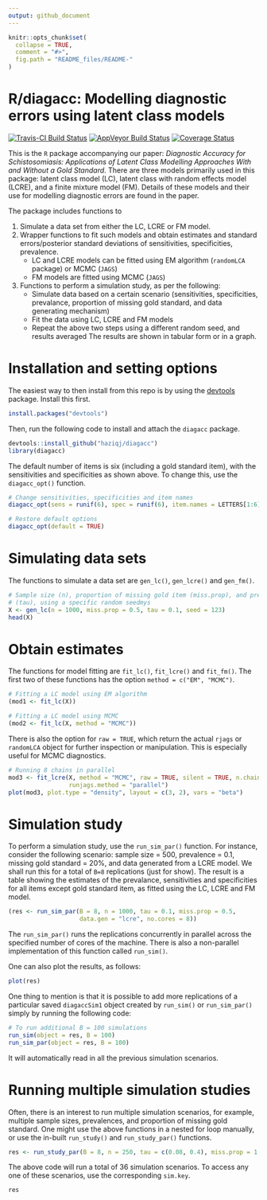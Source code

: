 ```yaml
---
output: github_document
---
```


<!-- README.md is generated from README.Rmd. Please edit that file -->

```r
knitr::opts_chunk$set(
  collapse = TRUE,
  comment = "#>",
  fig.path = "README_files/README-"
)
```

# R/diagacc: Modelling diagnostic errors using latent class models
[![Travis-CI Build Status](https://travis-ci.org/haziqj/diagacc.svg?branch=master)](https://travis-ci.org/haziqj/diagacc)
[![AppVeyor Build Status](https://ci.appveyor.com/api/projects/status/github/haziqj/diagacc?branch=master&svg=true)](https://ci.appveyor.com/project/haziqj/diagacc)
[![Coverage Status](https://img.shields.io/codecov/c/github/haziqj/diagacc/master.svg)](https://codecov.io/github/haziqj/diagacc?branch=master)

This is the `R` package accompanying our paper: *Diagnostic Accuracy for Schistosomiasis: Applications of Latent Class Modelling Approaches With and Without a Gold Standard*. 
There are three models primarily used in this package: latent class model (LC), latent class with random effects model (LCRE), and a finite mixture model (FM).
Details of these models and their use for modelling diagnostic errors are found in the paper.

The package includes functions to

1. Simulate a data set from either the LC, LCRE or FM model.
2. Wrapper functions to fit such models and obtain estimates and standard errors/posterior standard deviations of sensitivities, specificities, prevalence.
    - LC and LCRE models can be fitted using EM algorithm (`randomLCA` package) or MCMC (`JAGS`)
    - FM models are fitted using MCMC (`JAGS`)
3. Functions to perform a simulation study, as per the following:
    - Simulate data based on a certain scenario (sensitivities, specificities, prevalance, proportion of missing gold standard, and data generating mechanism)
    - Fit the data using LC, LCRE and FM models
    - Repeat the above two steps using a different random seed, and results averaged
  The results are shown in tabular form or in a graph.
  
# Installation and setting options

The easiest way to then install from this repo is by using the [devtools](https://github.com/hadley/devtools) package. 
Install this first.

```r
install.packages("devtools")
```

Then, run the following code to install and attach the `diagacc` package.

```r
devtools::install_github("haziqj/diagacc")
library(diagacc)
```

The default number of items is six (including a gold standard item), with the sensitivities and specificities as shown above.
To change this, use the `diagacc_opt()` function.

```r
# Change sensitivities, specificities and item names
diagacc_opt(sens = runif(6), spec = runif(6), item.names = LETTERS[1:6])

# Restore default options
diagacc_opt(default = TRUE)
```

# Simulating data sets

The functions to simulate a data set are `gen_lc()`,  `gen_lcre()` and `gen_fm()`.

```r
# Sample size (n), proportion of missing gold item (miss.prop), and prevalence
# (tau), using a specific random seedmys
X <- gen_lc(n = 1000, miss.prop = 0.5, tau = 0.1, seed = 123)
head(X)
```

# Obtain estimates

The functions for model fitting are `fit_lc()`,  `fit_lcre()` and `fit_fm()`.
The first two of these functions has the option `method = c("EM", "MCMC")`.

```r
# Fitting a LC model using EM algorithm
(mod1 <- fit_lc(X))
```

```r
# Fitting a LC model using MCMC
(mod2 <- fit_lc(X, method = "MCMC"))
```

There is also the option for `raw = TRUE`, which return the actual `rjags` or `randomLCA` object for further inspection or manipulation.
This is especially useful for MCMC diagnostics.

```r
# Running 8 chains in parallel 
mod3 <- fit_lcre(X, method = "MCMC", raw = TRUE, silent = TRUE, n.chains = 8, 
                 runjags.method = "parallel")
plot(mod3, plot.type = "density", layout = c(3, 2), vars = "beta")
```

# Simulation study

To perform a simulation study, use the `run_sim_par()` function.
For instance, consider the following scenario: sample size = 500, prevalence = 0.1, missing gold standard = 20%, and data generated from a LCRE model.
We shall run this for a total of `B=8` replications (just for show).
The result is a table showing the estimates of the prevalance, sensitivities and specificities for all items except gold standard item, as fitted using the LC, LCRE and FM model.

```r
(res <- run_sim_par(B = 8, n = 1000, tau = 0.1, miss.prop = 0.5,
                    data.gen = "lcre", no.cores = 8))
```

The `run_sim_par()` runs the replications concurrently in parallel across the specified number of cores of the machine.
There is also a non-parallel implementation of this function called `run_sim()`.

One can also plot the results, as follows:

```r
plot(res)
```

One thing to mention is that it is possible to add more replications of a particular saved `diagaccSim1` object created by `run_sim()` or `run_sim_par()` simply by running the following code:

```r
# To run additional B = 100 simulations
run_sim(object = res, B = 100)
run_sim_par(object = res, B = 100)
```

It will automatically read in all the previous simulation scenarios.

# Running multiple simulation studies

Often, there is an interest to run multiple simulation scenarios, for example, multiple sample sizes, prevalences, and proportion of missing gold standard.
One might use the above functions in a nested for loop manually, or use the in-built `run_study()` and `run_study_par()` functions.

```r
res <- run_study_par(B = 8, n = 250, tau = c(0.08, 0.4), miss.prop = 1.0)
```

The above code will run a total of 36 simulation scenarios.
To access any one of these scenarios, use the corresponding `sim.key`.

```r
res
```
